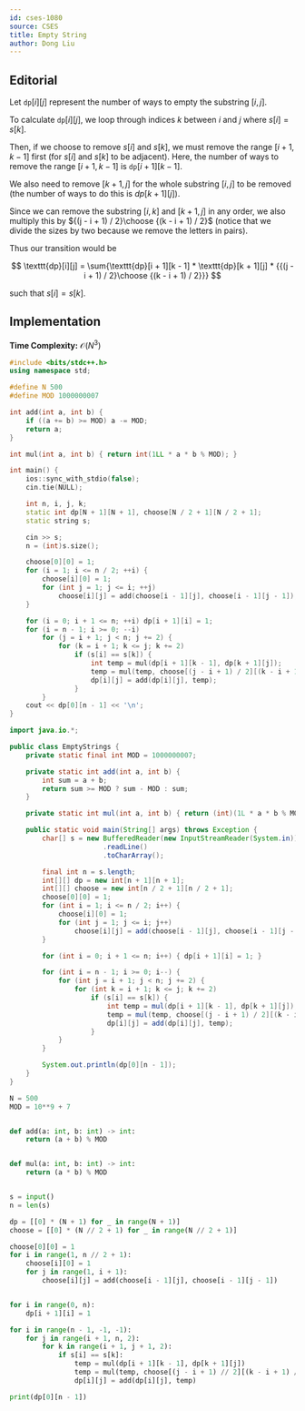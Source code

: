 ```yaml
---
id: cses-1080
source: CSES
title: Empty String
author: Dong Liu
---
```


## Editorial

Let $\texttt{dp}[i][j]$ represent the number of ways to empty the substring $[i, j]$.

To calculate $\texttt{dp}[i][j]$, we loop through indices $k$ between $i$ and $j$ where $s[i] = s[k]$.

Then, if we choose to remove $s[i]$ and $s[k]$, we must remove the range $[i + 1, k - 1]$ first (for $s[i]$ and $s[k]$ to be adjacent). Here, the number of ways to remove the range $[i + 1, k - 1]$ is $\texttt{dp}[i + 1][k - 1]$.

We also need to remove $[k + 1, j]$ for the whole substring $[i, j]$ to be removed (the number of ways to do this is $dp[k + 1][j]$).

Since we can remove the substring $[i, k]$ and $[k + 1, j]$ in any order, we also multiply this by ${(j - i + 1) / 2}\choose {(k - i + 1) / 2}$ (notice that we divide the sizes by two because we remove the letters in pairs).

Thus our transition would be

$$
\texttt{dp}[i][j] = \sum{\texttt{dp}[i + 1][k - 1] * \texttt{dp}[k + 1][j] * {{(j - i + 1) / 2}\choose {(k - i + 1) / 2}}}
$$

such that $s[i] = s[k]$.

## Implementation

**Time Complexity:** $\mathcal{O}(N^3)$

<LanguageSection>
<CPPSection>

```cpp
#include <bits/stdc++.h>
using namespace std;

#define N 500
#define MOD 1000000007

int add(int a, int b) {
	if ((a += b) >= MOD) a -= MOD;
	return a;
}

int mul(int a, int b) { return int(1LL * a * b % MOD); }

int main() {
	ios::sync_with_stdio(false);
	cin.tie(NULL);

	int n, i, j, k;
	static int dp[N + 1][N + 1], choose[N / 2 + 1][N / 2 + 1];
	static string s;

	cin >> s;
	n = (int)s.size();

	choose[0][0] = 1;
	for (i = 1; i <= n / 2; ++i) {
		choose[i][0] = 1;
		for (int j = 1; j <= i; ++j)
			choose[i][j] = add(choose[i - 1][j], choose[i - 1][j - 1]);
	}

	for (i = 0; i + 1 <= n; ++i) dp[i + 1][i] = 1;
	for (i = n - 1; i >= 0; --i)
		for (j = i + 1; j < n; j += 2) {
			for (k = i + 1; k <= j; k += 2)
				if (s[i] == s[k]) {
					int temp = mul(dp[i + 1][k - 1], dp[k + 1][j]);
					temp = mul(temp, choose[(j - i + 1) / 2][(k - i + 1) / 2]);
					dp[i][j] = add(dp[i][j], temp);
				}
		}
	cout << dp[0][n - 1] << '\n';
}
```

</CPPSection>
<JavaSection>

```java
import java.io.*;

public class EmptyStrings {
	private static final int MOD = 1000000007;

	private static int add(int a, int b) {
		int sum = a + b;
		return sum >= MOD ? sum - MOD : sum;
	}

	private static int mul(int a, int b) { return (int)(1L * a * b % MOD); }

	public static void main(String[] args) throws Exception {
		char[] s = new BufferedReader(new InputStreamReader(System.in))
		               .readLine()
		               .toCharArray();

		final int n = s.length;
		int[][] dp = new int[n + 1][n + 1];
		int[][] choose = new int[n / 2 + 1][n / 2 + 1];
		choose[0][0] = 1;
		for (int i = 1; i <= n / 2; i++) {
			choose[i][0] = 1;
			for (int j = 1; j <= i; j++)
				choose[i][j] = add(choose[i - 1][j], choose[i - 1][j - 1]);
		}

		for (int i = 0; i + 1 <= n; i++) { dp[i + 1][i] = 1; }

		for (int i = n - 1; i >= 0; i--) {
			for (int j = i + 1; j < n; j += 2) {
				for (int k = i + 1; k <= j; k += 2)
					if (s[i] == s[k]) {
						int temp = mul(dp[i + 1][k - 1], dp[k + 1][j]);
						temp = mul(temp, choose[(j - i + 1) / 2][(k - i + 1) / 2]);
						dp[i][j] = add(dp[i][j], temp);
					}
			}
		}

		System.out.println(dp[0][n - 1]);
	}
}
```

</JavaSection>
<PySection>

```py
N = 500
MOD = 10**9 + 7


def add(a: int, b: int) -> int:
	return (a + b) % MOD


def mul(a: int, b: int) -> int:
	return (a * b) % MOD


s = input()
n = len(s)

dp = [[0] * (N + 1) for _ in range(N + 1)]
choose = [[0] * (N // 2 + 1) for _ in range(N // 2 + 1)]

choose[0][0] = 1
for i in range(1, n // 2 + 1):
	choose[i][0] = 1
	for j in range(1, i + 1):
		choose[i][j] = add(choose[i - 1][j], choose[i - 1][j - 1])


for i in range(0, n):
	dp[i + 1][i] = 1

for i in range(n - 1, -1, -1):
	for j in range(i + 1, n, 2):
		for k in range(i + 1, j + 1, 2):
			if s[i] == s[k]:
				temp = mul(dp[i + 1][k - 1], dp[k + 1][j])
				temp = mul(temp, choose[(j - i + 1) // 2][(k - i + 1) // 2])
				dp[i][j] = add(dp[i][j], temp)

print(dp[0][n - 1])
```

</PySection>
</LanguageSection>
